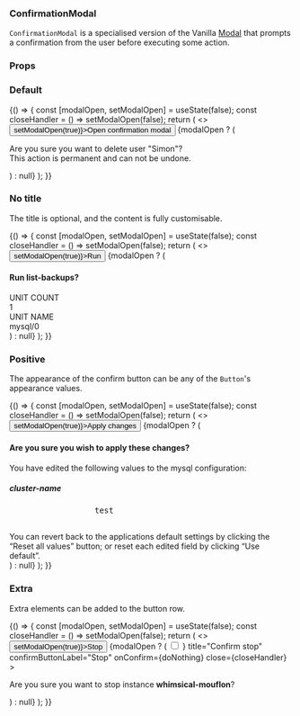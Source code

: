 

<Meta title="ConfirmationModal" component={ConfirmationModal} />

### ConfirmationModal

`ConfirmationModal` is a specialised version of the Vanilla [Modal](https://docs.vanillaframework.io/patterns/modal/) that prompts a confirmation from the user before executing some action.

### Props

<ArgsTable of={ConfirmationModal} />


### Default

<Canvas>
  <Story name="Default">
    {() => {
      const [modalOpen, setModalOpen] = useState(false);
      const closeHandler = () => setModalOpen(false);
      return (
        <>
          <button onClick={() => setModalOpen(true)}>Open confirmation modal</button>
          {modalOpen ? (
            <ConfirmationModal
              title="Confirm delete"
              confirmButtonLabel="Delete"
              onConfirm={doNothing}
              close={closeHandler}
            >
              <p>
                Are you sure you want to delete user "Simon"?<br/>
                This action is permanent and can not be undone.
              </p>
            </ConfirmationModal>
          ) : null}
        </>
      );
    }}
  </Story>
</Canvas>

### No title

The title is optional, and the content is fully customisable.

<Canvas>
  <Story name="No title">
    {() => {
      const [modalOpen, setModalOpen] = useState(false);
      const closeHandler = () => setModalOpen(false);
      return (
        <>
          <button onClick={() => setModalOpen(true)}>Run</button>
          {modalOpen ? (
            <ConfirmationModal
              close={closeHandler}
              confirmButtonAppearance="positive"
              confirmButtonLabel="Confirm"
              onConfirm={doNothing}
            >
              <h4 style={{ margin: "1rem 0" }}>
                Run list-backups?
              </h4>
              <div style={{ width: "480px", marginBottom: "1rem" }}>
                <div className="u-text--muted">UNIT COUNT</div>
                <div>1</div>
              </div>
              <div style={{ marginBottom: "1.5rem" }}>
                <div className="u-text--muted">UNIT NAME</div>
                <div>mysql/0</div>
              </div>
            </ConfirmationModal>
          ) : null}
        </>
      );
    }}
  </Story>
</Canvas>

### Positive

The appearance of the confirm button can be any of the `Button`'s appearance values.

<Canvas>
  <Story name="Positive">
    {() => {
      const [modalOpen, setModalOpen] = useState(false);
      const closeHandler = () => setModalOpen(false);
      return (
        <>
          <button onClick={() => setModalOpen(true)}>Apply changes</button>
          {modalOpen ? (
            <ConfirmationModal
              close={closeHandler}
              confirmButtonAppearance="positive"
              confirmButtonLabel="Yes, apply changes"
              onConfirm={doNothing}
            >
              <h4 style={{ margin: "1rem 0" }}>
                Are you sure you wish to apply these changes?
              </h4>
              <p>
                You have edited the following values to the mysql configuration:
              </p>
              <div>
                <h5 className="u-no-margin--bottom">cluster-name</h5>
                <pre
                  className="u-no-padding"
                  style={{ backgroundColor: "transparent" }}
                >
                  test
                </pre>
              </div>
              <div
                className="p-text--small"
                style={{ width: "480px" }}
              >
                You can revert back to the applications default settings by clicking
                the “Reset all values” button; or reset each edited field by
                clicking “Use default”.
              </div>
            </ConfirmationModal>
          ) : null}
        </>
      );
    }}
  </Story>
</Canvas>

### Extra

Extra elements can be added to the button row.

<Canvas>
  <Story name="Extra">
    {() => {
      const [modalOpen, setModalOpen] = useState(false);
      const closeHandler = () => setModalOpen(false);
      return (
        <>
          <button onClick={() => setModalOpen(true)}>Stop</button>
          {modalOpen ? (
            <ConfirmationModal
              confirmExtra={
                <span className="u-float-left">
                  <Input
                    type="checkbox"
                    id="extraCheckbox"
                    label="Force stop"
                    tabIndex={-1}
                  />
                </span>
              }
              title="Confirm stop"
              confirmButtonLabel="Stop"
              onConfirm={doNothing}
              close={closeHandler}
            >
              <p>
                Are you sure you want to stop instance <b>whimsical-mouflon</b>?
              </p>
            </ConfirmationModal>
          ) : null}
        </>
      );
    }}
  </Story>
</Canvas>
